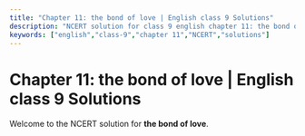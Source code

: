 ```yaml
---
title: "Chapter 11: the bond of love | English class 9 Solutions"
description: "NCERT solution for class 9 english chapter 11: the bond of love."
keywords: ["english","class-9","chapter 11","NCERT","solutions"]
---
```


# Chapter 11: the bond of love | English class 9 Solutions

Welcome to the NCERT solution for **the bond of love**.

